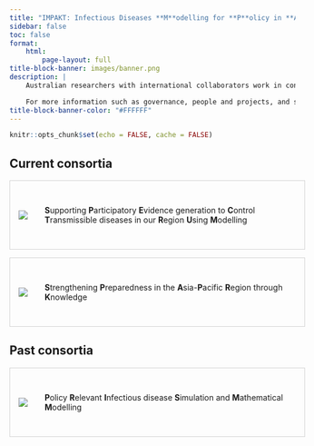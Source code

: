 ```yaml
---
title: "IMPAKT: Infectious Diseases **M**odelling for **P**olicy in **A**ustralia and Asia Pacific including **K**nowledge **T**ranslation"
sidebar: false
toc: false
format:
    html:
        page-layout: full
title-block-banner: images/banner.png
description: |
    Australian researchers with international collaborators work in consortia to develop modelling in infectious diseases to assist planning in policy and practice. These consortia are represented on this website.

    For more information such as governance, people and projects, and specific publications, select from the individual consortia below.
title-block-banner-color: "#FFFFFF"
---
```


```r
knitr::opts_chunk$set(echo = FALSE, cache = FALSE)
```
<style>
    @media (max-width: 200px) {
    .flex-grid-thirds {
        display: block;
        .col {
            max-width: 100%;
            margin = 0 0 10px 0;
        }
    }
}

img {
    float: left;
    padding-right: 30px;
    max-width: 190px !important;
    
}

.consortia-description {
    display: flex;
    justify-content: flex-start;
    align-items: center;
    width: 100%;
    min-height: 120px;
    border: 1px solid lightgray;
    min-height: 120px;
    padding-left: 15px;
}

.consortia-item {
    align-self: center;
    flex-grow: 1;
}

p {
    margin-top: revert !important;
}

a, a:visited {
    color: inherit;
    text-decoration: none;
}
</style>

## Current consortia

<a href='./spectrum/index.html'>

::: {.consortia-description}
![](images/logo_spectrum.png){.consortia-item}

:::: {.consortia-item}

**S**upporting **P**articipatory **E**vidence generation to **C**ontrol **T**ransmissible diseases in our **R**egion **U**sing **M**odelling

::::
:::

</a>

<a href='./spark/index.html'>

::: {.consortia-description}
![](images/logo_spark.png){.consortia-item}

:::: {.consortia-item}

**S**trengthening **P**reparedness in the **A**sia-**P**acific **R**egion through **K**nowledge

::::
:::
</a>

## Past consortia

<a href="https://www.prism.edu.au/">

::: {.consortia-description}

![](images/logo_prism.png)

:::: {.consortia-item}

**P**olicy **R**elevant **I**nfectious disease **S**imulation and **M**athematical **M**odelling

::::
:::
</a>
